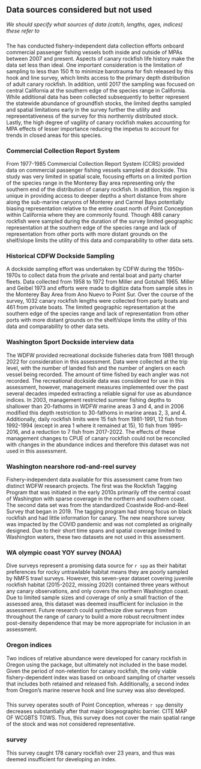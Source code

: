 ## Data sources considered but not used


*We should specify what sources of data (catch, lengths, ages, indices) these refer to*

### \gls{s-ccfrp}

The \gls{s-ccfrp} has conducted fishery-independent data collection efforts onboard commercial passenger fishing vessels both inside and outside of MPAs between 2007 and present. Aspects of canary rockfish life history make the data set less than ideal. One important consideration is the limitation of sampling to less than 150 ft to minimize barotrauma for fish released by this hook and line survey, which limits access to the primary depth distribution of adult canary rockfish. In addition, until 2017 the sampling was focused on central California at the southern edge of the species range in California. While additional data has been collected subsequently to better represent the statewide abundance of groundfish stocks, the limited depths sampled and spatial limitations early in the survey further the utility and representativeness of the survey for this northernly distributed stock. Lastly, the high degree of vagility of canary rockfish makes accounting for MPA effects of lesser importance reducing the impetus to account for trends in closed areas for this species.

### Commercial Collection Report System

From 1977-1985 Commercial Collection Report System (CCRS) provided data on commercial passenger fishing vessels sampled at dockside. This study was very limited in spatial scale, focusing efforts on a limited portion of the species range in the Monterey Bay area representing only the southern end of the distribution of canary rockfish. In addition, this region is unique in providing access to deeper depths a short distance from shore along the sub-marine canyons of Monterey and Carmel Bays potentially biasing representation relative to the entire coast north of Point Conception within California where they are commonly found. Though 488 canary rockfish were sampled during the duration of the survey limited geographic representation at the southern edge of the species range and lack of representation from other ports with more distant grounds on the shelf/slope limits the utility of this data and comparability to other data sets.

### Historical CDFW Dockside Sampling

A dockside sampling effort was undertaken by CDFW during the 1950s-1970s to collect data from the private and rental boat and party charter fleets. Data collected from 1958 to 1972 from Miller and Gotshall 1965. Miller and Geibel 1973 and efforts were made to digitize data from sample sites in the Monterey Bay Area from Ano Nuevo to Point Sur. Over the course of the survey, 1032 canary rockfish lengths were collected from party boats and 461 from private boats. The limited geographic representation at the southern edge of the species range and lack of representation from other ports with more distant grounds on the shelf/slope limits the utility of this data and comparability to other data sets.

### Washington Sport Dockside interview data

The WDFW provided recreational dockside fisheries data from 1981 through 2022 for consideration in this assessment. Data were collected at the trip level, with the number of landed fish and the number of anglers on each vessel being recorded. The amount of time fished by each angler was not recorded. The recreational dockside data was considered for use in this assessment, however, management measures implemented over the past several decades impeded extracting a reliable signal for use as abundance indices. In 2003, management restricted summer fishing depths to shallower than 20-fathoms in WDFW marine areas 3 and 4, and in 2006 modified this depth restriction to 30-fathoms in marine areas 2, 3, and 4. Additionally, daily rockfish limits were 15 fish from 1981-1991, 12 fish from 1992-1994 (except in area 1 where it remained at 15), 10 fish from 1995-2016, and a reduction to 7 fish from 2017-2022. The effects of these management changes to CPUE of canary rockfish could not be reconciled with changes in the abundance indices and therefore this dataset was not used in this assessment.

### Washington nearshore rod-and-reel survey

Fishery-independent data available for this assessment came from two distinct WDFW research projects. The first was the Rockfish Tagging Program that was initiated in the early 2010s primarily off the central coast of Washington with sparse coverage in the northern and southern coast. The second data set was from the standardized Coastwide Rod-and-Reel Survey that began in 2019. The tagging program had strong focus on black rockfish and had little information for canary. The new nearshore survey was impacted by the COVID pandemic and was not completed as originally designed. Due to their short time spans and spatial coverage limited to Washington waters, these two datasets are not used in this assessment.

### WA olympic coast YOY survey (NOAA)

Dive surveys represent a promising data source for `r spp` as their habitat preferences for rocky untrawlable habitat means they are poorly sampled by NMFS trawl surveys. However, this seven-year dataset covering juvenile rockfish habitat (2015-2022, missing 2020) contained three years without any canary observations, and only covers the northern Washington coast. Due to limited sample sizes and coverage of only a small fraction of the assessed area, this dataset was deemed insufficient for inclusion in the assessment. Future research could synthesize dive surveys from throughout the range of canary to build a more robust recruitment index post-density dependence that may be more appropriate for inclusion in an assessment. 

### Oregon indices

Two indices of relative abundance were developed for canary rockfish in Oregon using the \gls{sdmtmb} package, but ultimately not included in the base model.  Given the period of non-retention for canary rockfish, the only viable fishery-dependent index was based on onboard sampling of charter vessels that includes both retained and released fish.  Additionally, a second index from Oregon’s marine reserve hook and line survey was also developed.

### \gls{s-hkl}

This survey operates south of Point Conception, whereas `r spp` density decreases substantially after that major biogeographic barrier. CITE MAP OF WCGBTS TOWS. Thus, this survey does not cover the main spatial range of the stock and was not considered representative.

### \gls{iphc} survey

This survey caught 178 canary rockfish over 23 years, and thus was deemed insufficient for developing an index.